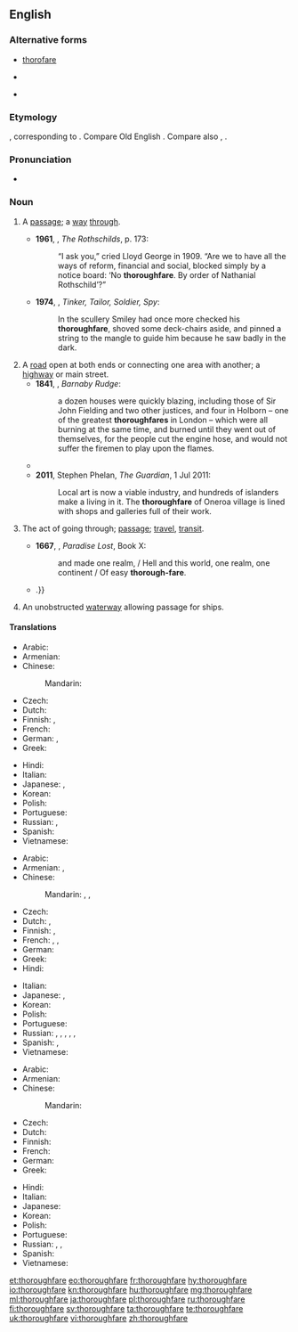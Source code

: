 {{was wotd|2011|July|6}}
==English==

===Alternative forms===
* [[thorofare]]
* {{l|en|thoroughfair}} {{qualifier|obsolete}}
* {{l|en|thorowfair}} {{qualifier|obsolete}}

===Etymology===
{{etyl|enm|en}} {{term|thurghfare|lang=enm}}, corresponding to {{compound|through|fare|lang=en}}. Compare Old English {{term|þurhfaran||to go through, go over, traverse, pierce, pass through, pass beyond, transcend, penetrate|lang=ang}}. Compare also {{etyl|ang|-}} {{term|þurhfær||inner secret place|lang=ang}}, {{etyl|de|-}} {{term|Durchfahrt||passage through, thoroughfare|lang=de}}.

===Pronunciation===
* {{a|UK}} {{IPA|/ˈθʌɹəfɛː/|lang=en}}

===Noun===
{{en-noun}}

# {{context|now|_|rare|_|except in phrases|lang=en}} A [[passage]]; a [[way]] [[through]].
#* '''1961''', {{w|Frederic Morton}}, ''The Rothschilds'', p. 173:
#*: “I ask you,” cried Lloyd George in 1909. “Are we to have all the ways of reform, financial and social, blocked simply by a notice board: ‘No '''thoroughfare'''. By order of Nathanial Rothschild’?”
#* '''1974''', {{w|John Le Carré}}, ''Tinker, Tailor, Soldier, Spy'':
#*: In the scullery Smiley had once more checked his '''thoroughfare''', shoved some deck-chairs aside, and pinned a string to the mangle to guide him because he saw badly in the dark.
# A [[road]] open at both ends or connecting one area with another; a [[highway]] or main street.
#* '''1841''', {{w|Charles Dickens}}, ''Barnaby Rudge'':
#*: a dozen houses were quickly blazing, including those of Sir John Fielding and two other justices, and four in Holborn – one of the greatest '''thoroughfares''' in London – which were all burning at the same time, and burned until they went out of themselves, for the people cut the engine hose, and would not suffer the firemen to play upon the flames.
#*{{quote-book|year=1918|author={{w|W. B. Maxwell}}|chapter=7
|title=[http://openlibrary.org/works/OL1097634W The Mirror and the Lamp]
|passage=With some of it on the south and more of it on the north of the great main '''thoroughfare''' that connects Aldgate and the East India Docks, St. Bede's at this period of its history was perhaps the poorest and most miserable parish in the East End of London.}}
#* '''2011''', Stephen Phelan, ''The Guardian'', 1 Jul 2011:
#*: Local art is now a viable industry, and hundreds of islanders make a living in it. The '''thoroughfare''' of Oneroa village is lined with shops and galleries full of their work.
# {{context|obsolete|lang=en}} The act of going through; [[passage]]; [[travel]], [[transit]].
#* '''1667''', {{w|John Milton}}, ''Paradise Lost'', Book X:
#*: and made one realm, / Hell and this world, one realm, one continent / Of easy '''thorough-fare'''.
#* {{quote-book|year=1819|author=[[s:Author:Washington Irving|Washington Irving]]|title=[[s:The Sketchbook of Geoffrey Crayon|The Sketch Book]]|section=[[s:The Sketchbook of Geoffrey Crayon/Roscoe|Roscoe]]|passage=Mr. Roscoe, on the contrary, has claimed none of the accorded privileges of talent. He has shut himself up in no garden of thought, no elysium of fancy; but has gone forth into the highways and '''thoroughfares''' of life; {{...}}.}}
# An unobstructed [[waterway]] allowing passage for ships.

====Translations====
{{trans-top|a passage; a way through}}
* Arabic: {{t-needed|ar}}
* Armenian: {{t|hy|անցում}}
* Chinese:
*: Mandarin: {{t+|cmn|通道|tr=tōngdào|sc=Hani}}
* Czech: {{t-needed|cs}}
* Dutch: {{t-needed|nl}}
* Finnish: {{t|fi|läpikulkutie}}, {{t+|fi|kulkureitti}}
* French: {{t+|fr|passage|m}}
* German: {{t+|de|Durchfahrt|f}}, {{t+|de|Durchgangsstraße|f}}
* Greek: {{t+|el|δίοδος|f}}
{{trans-mid}}
* Hindi: {{t-needed|hi}}
* Italian: {{t-needed|it}}
* Japanese: {{t|ja|通り抜け|tr=とおりぬけ, tōrinuke|sc=Jpan}}, {{t|ja|通路|tr=つうろ, tsūro|sc=Jpan}}
* Korean: {{t-needed|ko}}
* Polish: {{t+|pl|przejście|n}}
* Portuguese: {{t+|pt|passagem|f}}
* Russian: {{t+|ru|прохо́д|m}}, {{t+|ru|прое́зд|m}}
* Spanish: {{t+|es|pasaje|m}}
* Vietnamese: {{t-needed|vi}}
{{trans-bottom}}

{{trans-top|a road open at both ends, especially one with much traffic}}
* Arabic: {{t|ar|شَارِع رَئِيسِيّ|m}}
* Armenian: {{t|hy|[[լայն]] [[փողոց]]}}, {{t|hy|[[բանուկ]] [[փողոց]]}}
* Chinese:
*: Mandarin: {{t+|cmn|要道|tr=yàodào|sc=Hani}}, {{t|cmn|主路|tr=zhǔlù|sc=Hani}}, {{t+|cmn|大道|tr=dàdào|sc=Hani}}
* Czech: {{t-needed|cs}}
* Dutch: {{t+|nl|doorgangsweg|m}}, {{t|nl|doorgaande weg}}
* Finnish: {{t|fi|päätie}}, {{t|fi|pääkatu}}
* French: {{t+|fr|grand-rue|f}}, {{t|fr|voie principale|f}}, {{t+|fr|artère|f}}
* German: {{t+|de|Durchgangsstraße|f}}
* Greek: {{t+|el|λεωφόρος|f}}
* Hindi: {{t-needed|hi}}
{{trans-mid}}
* Italian: {{t-needed|it}}
* Japanese: {{t|ja|目抜き通り|tr=めぬきどおり, menukidōri|sc=Jpan}}, {{t|ja|大通り|tr=おおどおり, ōdōri|sc=Jpan}}
* Korean: {{t-needed|ko}}
* Polish: {{t|pl|droga przelotowa|f}}
* Portuguese: {{t|pt|via pública|f}}
* Russian: {{t|ru|гла́вная доро́га|f}}, {{t|ru|оживлённая доро́га|f}}, {{t|ru|оживлённая у́лица|f}}, {{t+|ru|автостра́да|f}}, {{t+|ru|магистра́ль|f}}, {{t+|ru|автомагистра́ль|f}}
* Spanish: {{t|es|vía pública|f}}, {{t|es|vía de comunicación|f}} {{t+|es|gran rua|f}} 
* Vietnamese: {{t-needed|vi}}
{{trans-bottom}}

{{trans-top|waterway}}
* Arabic: {{t-needed|ar}}
* Armenian: {{t|hy|[[ջրային]] [[ուղի]]}}
* Chinese:
*: Mandarin: {{t-needed|cmn}}
* Czech: {{t-needed|cs}}
* Dutch: {{t-needed|nl}}
* Finnish: {{t+|fi|vesitie}}
* French: {{t+|fr|voie navigable|f}}
* German: {{t-needed|de}}
* Greek: {{t+|el|πορθμός|m}}
{{trans-mid}}
* Hindi: {{t-needed|hi}}
* Italian: {{t-needed|it}}
* Japanese: {{t-needed|ja}}
* Korean: {{t-needed|ko}}
* Polish: {{t|pl|droga wodna|f}}
* Portuguese: {{t+|pt|hidrovia|f}}
* Russian: {{t|ru|во́дный путь|f}}, {{t+|ru|кана́л|m}}, {{t|ru|во́дная магистра́ль|f}}
* Spanish: {{t+|es|canal|m}}
* Vietnamese: {{t-needed|vi}}
{{trans-bottom}}

[[et:thoroughfare]]
[[eo:thoroughfare]]
[[fr:thoroughfare]]
[[hy:thoroughfare]]
[[io:thoroughfare]]
[[kn:thoroughfare]]
[[hu:thoroughfare]]
[[mg:thoroughfare]]
[[ml:thoroughfare]]
[[ja:thoroughfare]]
[[pl:thoroughfare]]
[[ru:thoroughfare]]
[[fi:thoroughfare]]
[[sv:thoroughfare]]
[[ta:thoroughfare]]
[[te:thoroughfare]]
[[uk:thoroughfare]]
[[vi:thoroughfare]]
[[zh:thoroughfare]]